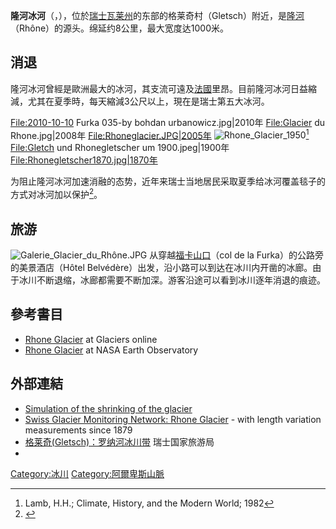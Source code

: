 {{noteTA|T=zh-hans:罗纳河冰川;zh-hk:隆河冰河;zh-tw:隆河冰河;
|1=zh-hans:罗纳河冰川; zh-hant:隆河冰河;
|2=zh-hans:冰川; zh-hant:冰河;
|3=zh-hans:罗纳河; zh-hant:隆河;
}}
'''隆河冰河'''（{{lang-de|Rhonegletscher}}，{{lang-en|Rhône Glacier}}），位於[[瑞士|瑞士]][[瓦莱州|瓦莱州]]的东部的格莱奇村（Gletsch）附近，是[[隆河|隆河]]（Rhône）的源头。绵延约8公里，最大宽度达1000米。

==消退==
隆河冰河曾經是歐洲最大的冰河，其支流可遠及[[法國|法國]]里昂。目前隆河冰河日益縮減，尤其在夏季時，每天縮減3公尺以上，現在是瑞士第五大冰河。
<gallery perrow=5>
File:2010-10-10 Furka 035-by bohdan urbanowicz.jpg|2010年
File:Glacier du Rhone.jpg|2008年
File:Rhoneglacier.JPG|2005年
[[File:Rhone_Glacier_1950|thumbnail]]<ref>Lamb, H.H.; Climate, History, and the Modern World; 1982</ref>
File:Gletch und Rhonegletscher um 1900.jpeg|1900年
File:Rhonegletscher1870.jpg|1870年
</gallery>
为阻止隆河冰河加速消融的态势，近年来瑞士当地居民采取夏季给冰河覆盖毯子的方式对冰河加以保护<ref>{{cite web|title=This Swiss Town Is Protecting Its Glacier With a Blanket|url=https://www.smithsonianmag.com/smart-news/swiss-town-glacier-blanket-180968451///|publisher=smithsonianmag.com|date=2018-03-12|accessdate=2018-05-07|archive-url=https://web.archive.org/web/20180312220737/https://www.smithsonianmag.com/smart-news/swiss-town-glacier-blanket-180968451/|archive-date=2018-03-12|dead-url=yes}}</ref>。

==旅游==
[[File:Galerie_Glacier_du_Rhône.JPG|thumb]]
从穿越[[福卡山口|福卡山口]]（col de la Furka）的公路旁的美景酒店（Hôtel Belvédère）出发，沿小路可以到达在冰川内开凿的冰廊。由于冰川不断退缩，冰廊都需要不断加深。游客沿途可以看到冰川逐年消退的痕迹。

== 參考書目 ==
* [http://www.swisseduc.ch/glaciers/index-en.html Rhone Glacier] {{Wayback|url=http://www.swisseduc.ch/glaciers/index-en.html |date=20210505145746 }} at Glaciers online
* [https://web.archive.org/web/20070802003626/http://earthobservatory.nasa.gov/Newsroom/NewImages/images.php3?img_id=17443 Rhone Glacier] at NASA Earth Observatory

== 外部連結 ==
* [http://www.lead.ethz.ch/lernobj.php?id=3 Simulation of the shrinking of the glacier] {{Wayback|url=http://www.lead.ethz.ch/lernobj.php?id=3 |date=20160907164024 }}
* [http://glaciology.ethz.ch/messnetz/glaciers/rhone.html Swiss Glacier Monitoring Network: Rhone Glacier] {{Wayback|url=http://glaciology.ethz.ch/messnetz/glaciers/rhone.html |date=20160812091514 }} - with length variation measurements since 1879
* [http://www.myswitzerland.com/zh/gletsch-rhone-glacier-apron.html 格莱奇(Gletsch)：罗纳河冰川带] {{Wayback|url=http://www.myswitzerland.com/zh/gletsch-rhone-glacier-apron.html |date=20151227093253 }} 瑞士国家旅游局
* {{commonscat-inline}}

[[Category:冰川|Category:冰川]]
[[Category:阿爾卑斯山脈|Category:阿爾卑斯山脈]]